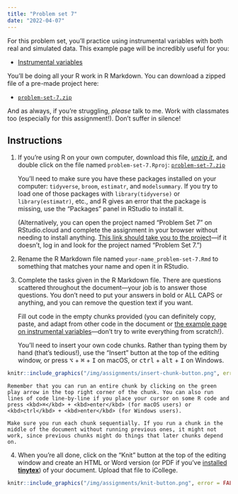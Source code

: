 ```yaml
---
title: "Problem set 7"
date: "2022-04-07"
---
```


For this problem set, you'll practice using instrumental variables with both real and simulated data. This example page will be incredibly useful for you:

- [Instrumental variables](/example/iv.qmd)

You'll be doing all your R work in R Markdown. You can download a zipped file of a pre-made project here:

- [<i class="fas fa-file-archive"></i> `problem-set-7.zip`](/projects/problem-set-7.zip)

And as always, if you're struggling, *please* talk to me. Work with classmates too (especially for this assignment!). Don't suffer in silence!


## Instructions

1. If you're using R on your own computer, download this file, [*unzip it*](/resource/unzipping.qmd), and double click on the file named `problem-set-7.Rproj`: [<i class="fas fa-file-archive"></i> `problem-set-7.zip`](/projects/problem-set-7.zip)

    You'll need to make sure you have these packages installed on your computer: `tidyverse`, `broom`, `estimatr`, and `modelsummary`. If you try to load one of those packages with `library(tidyverse)` or `library(estimatr)`, etc., and R gives an error that the package is missing, use the "Packages" panel in RStudio to install it.

    (Alternatively, you can open the project named "Problem Set 7" on RStudio.cloud and complete the assignment in your browser without needing to install anything. [This link should take you to the project](https://rstudio.cloud/spaces/205054/project/3424175)—if it doesn't, log in and look for the project named "Problem Set 7.")

2. Rename the R Markdown file named `your-name_problem-set-7.Rmd` to something that matches your name and open it in RStudio.

3. Complete the tasks given in the R Markdown file. There are questions scattered throughout the document—your job is to answer those questions. You don't need to put your answers in bold or ALL CAPS or anything, and you can remove the question text if you want.

    Fill out code in the empty chunks provided (you can definitely copy, paste, and adapt from other code in the document or [the example page on instrumental variables](/example/iv.qmd)—don't try to write everything from scratch!).

    You'll need to insert your own code chunks. Rather than typing them by hand (that's tedious!), use the "Insert" button at the top of the editing window, or press  <kbd>⌥</kbd> + <kbd>⌘</kbd> + <kbd>I</kbd> on macOS, or <kbd>ctrl</kbd> + <kbd>alt</kbd> + <kbd>I</kbd> on Windows.

```r
knitr::include_graphics("/img/assignments/insert-chunk-button.png", error = FALSE)
```

    Remember that you can run an entire chunk by clicking on the green play arrow in the top right corner of the chunk. You can also run lines of code line-by-line if you place your cursor on some R code and press <kbd>⌘</kbd> + <kbd>enter</kbd> (for macOS users) or <kbd>ctrl</kbd> + <kbd>enter</kbd> (for Windows users).

    Make sure you run each chunk sequentially. If you run a chunk in the middle of the document without running previous ones, it might not work, since previous chunks might do things that later chunks depend on.

4. When you're all done, click on the "Knit" button at the top of the editing window and create an HTML or Word version (or PDF if you've [installed **tinytex**](/resource/install.qmd#install-tinytex)) of your document. Upload that file to iCollege.

```r
knitr::include_graphics("/img/assignments/knit-button.png", error = FALSE)
```
